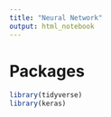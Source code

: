 ```yaml
---
title: "Neural Network"
output: html_notebook
---
```


# Packages
```r
library(tidyverse)
library(keras)
```

